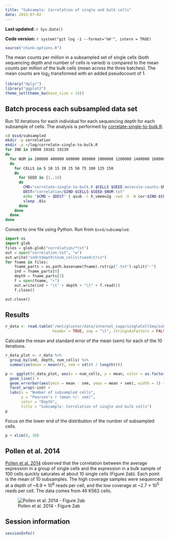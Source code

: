 ```yaml
---
title: "Subsample: Correlation of single and bulk cells"
date: 2015-07-02
---
```


**Last updated:** `r Sys.Date()`

**Code version:** `r system("git log -1 --format='%H'", intern = TRUE)`

```r
source("chunk-options.R")
```

The mean counts per million in a subsampled set of single cells (both sequencing depth and number of cells is varied) is compared to the mean counts per million of the bulk cells (mean across the three batches).
The mean counts are log~2~ transformed with an added pseudocount of 1.

```r
library("dplyr")
library("ggplot2")
theme_set(theme_bw(base_size = 14))
```

## Batch process each subsampled data set

Run 10 iterations for each individual for each sequencing depth for each subsample of cells.
The analysis is performed by [correlate-single-to-bulk.R](https://github.com/jdblischak/singleCellSeq/blob/master/code/correlate-single-to-bulk.R).

```bash
cd $ssd/subsampled
mkdir -p correlation
mkdir -p ~/log/correlate-single-to-bulk.R
for IND in 19098 19101 19239
do
  for NUM in 200000 400000 600000 800000 1000000 1200000 1400000 1600000 1800000 2000000 2400000 2800000 3200000 3600000 4000000
  do
    for CELLS in 5 10 15 20 25 50 75 100 125 150
    do
      for SEED in {1..10}
      do
        CMD="correlate-single-to-bulk.R $CELLS $SEED molecule-counts-$NUM.txt $ssc/data/reads.txt --individual=$IND --good_cells=/mnt/lustre/home/jdblischak/singleCellSeq/data/quality-single-cells.txt"
        DEST="correlation/$IND-$CELLS-$SEED-$NUM.txt"
        echo "$CMD > $DEST" | qsub -l h_vmem=2g -cwd -V -N cor-$IND-$CELLS-$SEED-$NUM -j y -o ~/log/correlate-single-to-bulk.R -l 'hostname=!bigmem01'
        sleep .01s
      done
    done
  done
done
```

Convert to one file using Python.
Run from `$ssd/subsampled`.

```python
import os
import glob
files = glob.glob("correlation/*txt")
out = open("correlation.txt", "w")
out.write("ind\tdepth\tnum_cells\tseed\tr\n")
for fname in files:
    fname_parts = os.path.basename(fname).rstrip(".txt").split("-")
    ind = fname_parts[0]
    depth = fname_parts[3]
    f = open(fname, "r")
    out.write(ind + "\t" + depth + "\t" + f.read())
    f.close()

out.close()
```

## Results

```r
r_data <- read.table("/mnt/gluster/data/internal_supp/singleCellSeq/subsampled/correlation.txt",
                     header = TRUE, sep = "\t", stringsAsFactors = FALSE)
```

Calculate the mean and standard error of the mean (sem) for each of the 10 iterations.

```r
r_data_plot <- r_data %>%
  group_by(ind, depth, num_cells) %>%
  summarize(mean = mean(r), sem = sd(r) / length(r))
```

```r
p <- ggplot(r_data_plot, aes(x = num_cells, y = mean, color = as.factor(depth))) +
  geom_line() +
  geom_errorbar(aes(ymin = mean - sem, ymax = mean + sem), width = 1) +
  facet_wrap(~ind) +
  labs(x = "Number of subsampled cells",
       y = "Pearson's r (mean +/- sem)",
       color = "Depth",
       title = "Subsample: Correlation of single and bulk cells")
p
```

Focus on the lower end of the distribution of the number of subsampled cells.

```r
p + xlim(0, 30)
```

## Pollen et al. 2014

[Pollen et al. 2014][Pollen2014] observed that the correlation between the average expression in a group of single cells and the expression in a bulk sample of 100 cells quickly saturates at about 10 single cells (Figure 2ab).
Each point is the mean of 10 subsamples.
The high coverage samples were sequenced at a depth of ~8.9 × 10^6^ reads per cell,
and the low coverage at ~2.7 × 10^5^ reads per cell.
The data comes from 46 K562 cells.

![Pollen et al. 2014 - Figure 2ab](figure/correlate-single-to-bulk.Rmd/pollen-2014-figure-2ab.png)

[Pollen2014]: http://www.ncbi.nlm.nih.gov/pmc/articles/PMC4191988/

## Session information

```r
sessionInfo()
```
